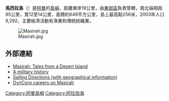 {{Infobox islands
| name             = 馬西拉島
| image name       = Masirah 76.jpg
| image caption    = 
| image size       = 
|map_custom=yes
| locator map      = {{Location map|Oman|lat=20.471111|long=58.815278 |float=center}}
| native name      = مصيرة
| native name link = 
| nickname         = 
| location         = [[阿拉伯海|阿拉伯海]]
| coordinates      = {{coord|20|28|16|N|58|48|55|E|display=inline,title}}
| archipelago      = 
| total islands    = 
| major islands    = 
| area km2         = 649
| length km        = 95
| width min km     = 12
| width max km     = 14
| highest mount    = 
| elevation m      = 256
| country          = {{OMA}}
| country admin divisions title     = 區
| country admin divisions           = [[東部區_(阿曼)|東部區]]
| country admin divisions title 1   = 
| country admin divisions 1         = 
| country largest city              = 
| country largest city population   = 
| population       = 12,000
| population as of = 
| density km2      = 18.49
| ethnic groups    = 
| additional info  =
}}

'''馬西拉島'''（{{lang-ar|'''جزيرة مصيرة'''}}）是[[阿曼|阿曼]]的[[島嶼|島嶼]]，距離東岸19公里，由[[東部區_(阿曼)|東部區]]負責管轄，南北端相距95公里，寬12至14公里，面積約649平方公里，島上最高點256米，2003年人口9,292，主要經濟活動有漁業和傳統紡織業。

[[File:Masirah.jpg|thumb]]

==外部連結==
* [https://web.archive.org/web/20070604141318/http://www.dataxinfo.com/masirah/ Masirah: Tales from a Desert Island]
* [http://www.globalsecurity.org/military/facility/masirah.htm A military history]
* [http://permanent.access.gpo.gov/websites/pollux/pollux.nss.nima.mil/NAV_PUBS/SD/pub172/172sec09.pdf Sailing Directions (with geographical information)]
* [https://web.archive.org/web/20110710160725/http://www.dyncorprecruiting.com/ext/detail.asp?dyn7761 DynCorp careers on Masirah ]

{{DEFAULTSORT:Masirah}}
[[Category:阿曼島嶼|Category:阿曼島嶼]]
[[Category:阿拉伯海|Category:阿拉伯海]]

{{Oman-stub}}